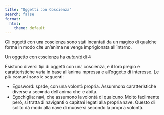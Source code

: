 ```yaml
---
title: "Oggetti con Coscienza"
search: false
format:
  html:
    theme: default
---
```


Gli oggetti con una coscienza sono stati incantati da un magico di qualche forma in modo che un'anima ne venga imprigionata all'interno. 

Un oggetto con coscienza ha _autorità_ di 4

Esistono diversi tipi di oggetti con una coscienza, e il loro pregio e caratteristiche varia in base all'anima impressa e all'oggetto di interesse. 
Le più comuni sono le seguenti: 

- Egosword: spade, con una volontà propria.  Assumnono caratteristiche diverse a seconda dell'anima che le abita.
- Egochiglia: navi, che assumono la volontà di qualcuno. Molto facilmente però, si tratta di naviganti o capitani legati alla propria nave. Questo di solito dà modo alla nave di muoversi secondo la propria volontà.
